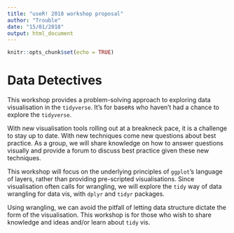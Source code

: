 ```yaml
---
title: "useR! 2018 workshop proposal"
author: "Trouble"
date: "15/01/2018"
output: html_document
---
```


```r
knitr::opts_chunk$set(echo = TRUE)
```

# Data Detectives

This workshop provides a problem-solving approach to exploring data visualisation in the `tidyverse`. It's for base`R`s who haven't had a chance to explore the `tidyverse`.  

With new visualisation tools rolling out at a breakneck pace, it is a challenge to stay up to date. With new techniques come new questions about best practice. As a group, we will share knowledge on how to answer questions visually and provide a forum to discuss best practice given these new techniques. 

This workshop will focus on the underlying principles of `ggplot`'s language of layers, rather than providing pre-scripted visualisations. Since visualisation often calls for wrangling, we will explore the `tidy` way of data wrangling for data vis, with `dplyr` and `tidyr` packages. 

Using wrangling, we can avoid the pitfall of letting data structure dictate the form of the visualisation. This workshop is for those who wish to share knowledge and ideas and/or learn about `tidy` vis.   
